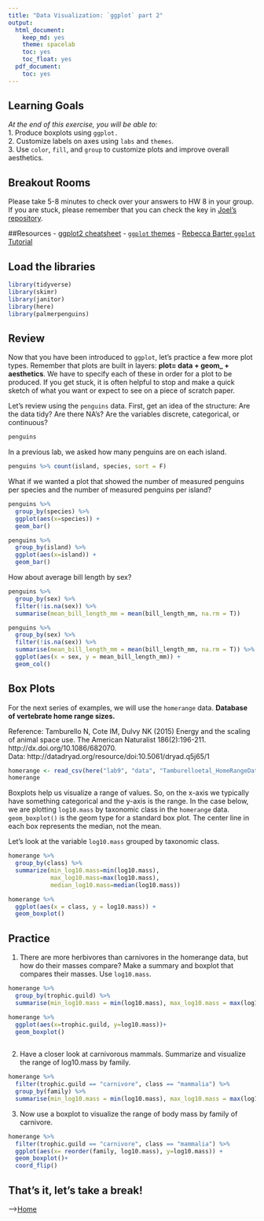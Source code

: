 ```yaml
---
title: "Data Visualization: `ggplot` part 2"
output:
  html_document:
    keep_md: yes
    theme: spacelab
    toc: yes
    toc_float: yes
  pdf_document:
    toc: yes
---
```


## Learning Goals
*At the end of this exercise, you will be able to:*    
1. Produce boxplots using `ggplot.`  
2. Customize labels on axes using `labs` and `themes`.  
3. Use `color`, `fill`, and `group` to customize plots and improve overall aesthetics.  

## Breakout Rooms  
Please take 5-8 minutes to check over your answers to HW 8 in your group. If you are stuck, please remember that you can check the key in [Joel's repository](https://github.com/jmledford3115/BIS15LW2021_jledford).  

##Resources
- [ggplot2 cheatsheet](https://www.rstudio.com/wp-content/uploads/2015/03/ggplot2-cheatsheet.pdf)
- [`ggplot` themes](https://ggplot2.tidyverse.org/reference/ggtheme.html)
- [Rebecca Barter `ggplot` Tutorial](http://www.rebeccabarter.com/blog/2017-11-17-ggplot2_tutorial/)

## Load the libraries
```r
library(tidyverse)
library(skimr)
library(janitor)
library(here)
library(palmerpenguins)
```

## Review
Now that you have been introduced to `ggplot`, let's practice a few more plot types. Remember that plots are built in layers: **plot= data + geom_ + aesthetics**. We have to specify each of these in order for a plot to be produced. If you get stuck, it is often helpful to stop and make a quick sketch of what you want or expect to see on a piece of scratch paper.  

Let's review using the `penguins` data. First, get an idea of the structure: Are the data tidy? Are there NA's? Are the variables discrete, categorical, or continuous?
```r
penguins
```

In a previous lab, we asked how many penguins are on each island.
```r
penguins %>% count(island, species, sort = F)
```

What if we wanted a plot that showed the number of measured penguins per species and the number of measured penguins per island?
```r
penguins %>%
  group_by(species) %>% 
  ggplot(aes(x=species)) + 
  geom_bar()
```

```r
penguins %>%
  group_by(island) %>% 
  ggplot(aes(x=island)) + 
  geom_bar()
```

How about average bill length by sex?
```r
penguins %>%
  group_by(sex) %>%
  filter(!is.na(sex)) %>% 
  summarise(mean_bill_length_mm = mean(bill_length_mm, na.rm = T))
```

```r
penguins %>%
  group_by(sex) %>%
  filter(!is.na(sex)) %>% 
  summarise(mean_bill_length_mm = mean(bill_length_mm, na.rm = T)) %>% 
  ggplot(aes(x = sex, y = mean_bill_length_mm)) +
  geom_col()
```

## Box Plots
For the next series of examples, we will use the `homerange` data.  **Database of vertebrate home range sizes.**   

Reference: Tamburello N, Cote IM, Dulvy NK (2015) Energy and the scaling of animal space use. The American Naturalist 186(2):196-211. http://dx.doi.org/10.1086/682070.  
Data: http://datadryad.org/resource/doi:10.5061/dryad.q5j65/1  

```r
homerange <- read_csv(here("lab9", "data", "Tamburelloetal_HomeRangeDatabase.csv"))
homerange
```

Boxplots help us visualize a range of values. So, on the x-axis we typically have something categorical and the y-axis is the range. In the case below, we are plotting `log10.mass` by taxonomic class in the `homerange` data. `geom_boxplot()` is the geom type for a standard box plot. The center line in each box represents the median, not the mean.

Let's look at the variable `log10.mass` grouped by taxonomic class.
```r
homerange %>% 
  group_by(class) %>% 
  summarize(min_log10.mass=min(log10.mass),
            max_log10.mass=max(log10.mass),
            median_log10.mass=median(log10.mass))
```

```r
homerange %>% 
  ggplot(aes(x = class, y = log10.mass)) +
  geom_boxplot()
```

## Practice
1. There are more herbivores than carnivores in the homerange data, but how do their masses compare? Make a summary and boxplot that compares their masses. Use `log10.mass`.
```r
homerange %>% 
  group_by(trophic.guild) %>% 
  summarise(min_log10.mass = min(log10.mass), max_log10.mass = max(log10.mass), median_log10.mass = mean(log10.mass))
```

```r
homerange %>% 
  ggplot(aes(x=trophic.guild, y=log10.mass))+
  geom_boxplot()
  
```

2. Have a closer look at carnivorous mammals. Summarize and visualize the range of log10.mass by family.
```r
homerange %>% 
  filter(trophic.guild == "carnivore", class == "mammalia") %>% 
  group_by(family) %>% 
  summarise(min_log10.mass = min(log10.mass), max_log10.mass = max(log10.mass), median_log10.mass = mean(log10.mass))
```

3. Now use a boxplot to visualize the range of body mass by family of carnivore.
```r
homerange %>% 
  filter(trophic.guild == "carnivore", class == "mammalia") %>%
  ggplot(aes(x= reorder(family, log10.mass), y=log10.mass)) +
  geom_boxplot()+
  coord_flip()
```

## That's it, let's take a break!   

-->[Home](https://jmledford3115.github.io/datascibiol/)